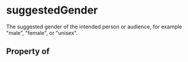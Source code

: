 # suggestedGender

The suggested gender of the intended person or audience, for example "male", "female", or "unisex".

## Property of



